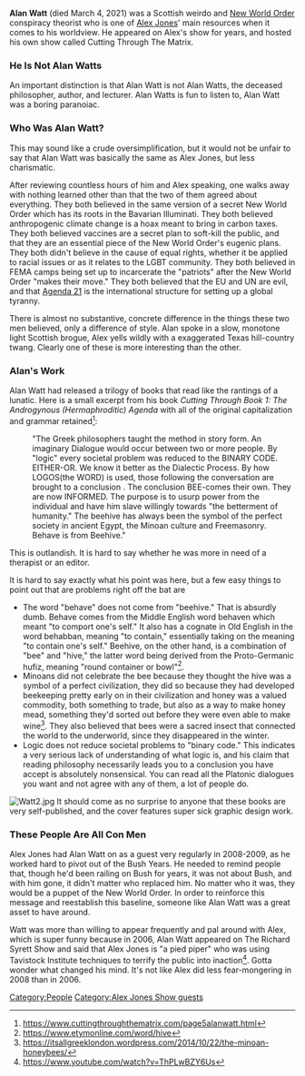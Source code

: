 '''Alan Watt''' (died March 4, 2021) was a Scottish weirdo and [[New World Order]] conspiracy theorist who is one of [[Alex Jones]]' main resources when it comes to his worldview. He appeared on Alex's show for years, and hosted his own show called Cutting Through The Matrix.

===He Is Not Alan Watts===

An important distinction is that Alan Watt is not Alan Watts, the deceased philosopher, author, and lecturer. Alan Watts is fun to listen to, Alan Watt was a boring paranoiac.

===Who Was Alan Watt?===

This may sound like a crude oversimplification, but it would not be unfair to say that Alan Watt was basically the same as Alex Jones, but less charismatic.

After reviewing countless hours of him and Alex speaking, one walks away with nothing learned other than that the two of them agreed about everything. They both believed in the same version of a secret New World Order which has its roots in the Bavarian Illuminati. They both believed anthropogenic climate change is a hoax meant to bring in carbon taxes. They both believed vaccines are a secret plan to soft-kill the public, and that they are an essential piece of the New World Order's eugenic plans. They both didn't believe in the cause of equal rights, whether it be applied to racial issues or as it relates to the LGBT community. They both believed in FEMA camps being set up to incarcerate the "patriots" after the New World Order "makes their move." They both believed that the EU and UN are evil, and that [[Agenda 21]] is the international structure for setting up a global tyranny.

There is almost no substantive, concrete difference in the things these two men believed, only a difference of style. Alan spoke in a slow, monotone light Scottish brogue, Alex yells wildly with a exaggerated Texas hill-country twang. Clearly one of these is more interesting than the other.

===Alan's Work===

Alan Watt had released a trilogy of books that read like the rantings of a lunatic. Here is a small excerpt from his book ''Cutting Through Book 1: The Androgynous (Hermaphroditic) Agenda'' with all of the original capitalization and grammar retained<ref>https://www.cuttingthroughthematrix.com/page5alanwatt.html</ref>:

:"The Greek philosophers taught the method in story form. An imaginary Dialogue would occur between two or more people. By "logic" every societal problem was reduced to the BINARY CODE. EITHER-OR. We know it better as the Dialectic Process. By how LOGOS(the WORD) is used, those following the conversation are brought to a conclusion . The conclusion BEE-comes their own. They are now INFORMED. The purpose is to usurp power from the individual and have him slave willingly towards "the betterment of humanity." The beehive has always been the symbol of the perfect society in ancient Egypt, the Minoan culture and Freemasonry. Behave is from Beehive."

This is outlandish. It is hard to say whether he was more in need of a therapist or an editor.

It is hard to say exactly what his point was here, but a few easy things to point out that are problems right off the bat are

*The word "behave" does not come from "beehive." That is absurdly dumb. Behave comes from the Middle English word behaven which meant "to comport one's self." It also has a cognate in Old English in the word behabban, meaning "to contain," essentially taking on the meaning "to contain one's self." Beehive, on the other hand, is a combination of "bee" and "hive," the latter word being derived from the Proto-Germanic hufiz, meaning "round container or bowl"<ref>https://www.etymonline.com/word/hive</ref>.
*Minoans did not celebrate the bee because they thought the hive was a symbol of a perfect civilization, they did so because they had developed beekeeping pretty early on in their civilization and honey was a valued commodity, both something to trade, but also as a way to make honey mead, something they'd sorted out before they were even able to make wine<ref>https://itsallgreeklondon.wordpress.com/2014/10/22/the-minoan-honeybees/</ref>. They also believed that bees were a sacred insect that connected the world to the underworld, since they disappeared in the winter.
*Logic does not reduce societal problems to "binary code." This indicates a very serious lack of understanding of what logic is, and his claim that reading philosophy necessarily leads you to a conclusion you have accept is absolutely nonsensical. You can read all the Platonic dialogues you want and not agree with any of them, a lot of people do.

[[File:Watt2.jpg|thumb]]
It should come as no surprise to anyone that these books are very self-published, and the cover features super sick graphic design work.

===These People Are All Con Men===

Alex Jones had Alan Watt on as a guest very regularly in 2008-2009, as he worked hard to pivot out of the Bush Years. He needed to remind people that, though he'd been railing on Bush for years, it was not about Bush, and with him gone, it didn't matter who replaced him. No matter who it was, they would be a puppet of the New World Order. In order to reinforce this message and reestablish this baseline, someone like Alan Watt was a great asset to have around.

Watt was more than willing to appear frequently and pal around with Alex, which is super funny because in 2006, Alan Watt appeared on The Richard Syrett Show and said that Alex Jones is "a pied piper" who was using Tavistock Institute techniques to terrify the public into inaction<ref>https://www.youtube.com/watch?v=ThPLwBZY6Us</ref>. Gotta wonder what changed his mind. It's not like Alex did less fear-mongering in 2008 than in 2006.

[[Category:People]][[Category:Alex Jones Show guests]]


